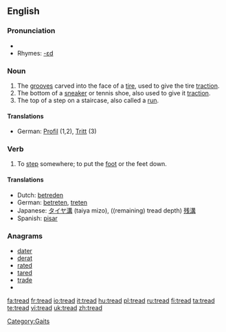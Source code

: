 {{wikipedia}}

==English==

===Pronunciation===
*{{IPA|/'tɻεd/}}
*Rhymes: [[Rhymes:English:-ɛd|-ɛd]]

===Noun===
{{en-noun}}

# The [[grooves]] carved into the face of a [[tire]], used to give the tire [[traction]].
# The bottom of a [[sneaker]] or tennis shoe, also used to give it [[traction]].
# The top of a step on a staircase, also called a [[run]].

====Translations====
*German: [[Profil]] {{n}} (1,2), [[Tritt]] {{m}} (3)

===Verb===
{{en-verb|treads|treading|trod|trodden}}

# To [[step]] somewhere; to put the [[foot]] or the feet down.

====Translations====
*Dutch: [[betreden]]
*German: [[betreten]], [[treten]]
*Japanese: [[タイヤ溝]] (taiya mizo), ((remaining) tread depth) [[残溝]] 
*Spanish: [[pisar]]

===Anagrams===
* [[dater]]
* [[derat]]
* [[rated]]
* [[tared]]
* [[trade]]
* 
[[Category:Gaits]]

[[fa:tread]]
[[fr:tread]]
[[io:tread]]
[[it:tread]]
[[hu:tread]]
[[pl:tread]]
[[ru:tread]]
[[fi:tread]]
[[ta:tread]]
[[te:tread]]
[[vi:tread]]
[[uk:tread]]
[[zh:tread]]
